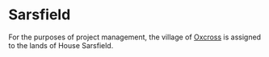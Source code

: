 
# Sarsfield

<ProjectDetails
  floatRight
  region="Westerlands"
  house="House Sarsfield"
  type="Keep"
  status="In Progress"
  warp="/warp sarsfield"
  projectLead="lemonbear"
  dateStarted="July 3, 2019"
  dateCompleted="Invalid Date"
/>

For the purposes of project management, the village of [Oxcross](https://awoiaf.westeros.org/index.php/Oxcross) is assigned to the lands of House Sarsfield.
